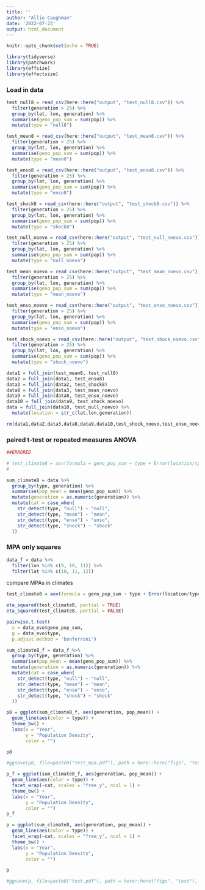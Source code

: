 ```yaml
---
title: ''
author: "Allie Caughman"
date: '2022-07-23'
output: html_document
---
```


```r
knitr::opts_chunk$set(echo = TRUE)

library(tidyverse)
library(patchwork)
library(effsize)
library(effectsize)
```

### Load in data

```r
test_null8 = read_csv(here::here("output", "test_null8.csv")) %>% 
  filter(generation > 25) %>% 
  group_by(lat, lon, generation) %>% 
  summarise(geno_pop_sum = sum(pop)) %>% 
  mutate(type = "null8")

test_mean8 = read_csv(here::here("output", "test_mean8.csv")) %>% 
  filter(generation > 25) %>% 
  group_by(lat, lon, generation) %>% 
  summarise(geno_pop_sum = sum(pop)) %>% 
  mutate(type = "mean8")

test_enso8 = read_csv(here::here("output", "test_enso8.csv")) %>% 
  filter(generation > 25) %>% 
  group_by(lat, lon, generation) %>% 
  summarise(geno_pop_sum = sum(pop)) %>% 
  mutate(type = "enso8")

test_shock8 = read_csv(here::here("output", "test_shock8.csv")) %>% 
  filter(generation > 25) %>% 
  group_by(lat, lon, generation) %>% 
  summarise(geno_pop_sum = sum(pop)) %>% 
  mutate(type = "shock8") 

test_null_noevo = read_csv(here::here("output", "test_null_noevo.csv")) %>% 
  filter(generation > 25) %>% 
  group_by(lat, lon, generation) %>% 
  summarise(geno_pop_sum = sum(pop)) %>% 
  mutate(type = "null_noevo")

test_mean_noevo = read_csv(here::here("output", "test_mean_noevo.csv")) %>% 
  filter(generation > 25) %>% 
  group_by(lat, lon, generation) %>% 
  summarise(geno_pop_sum = sum(pop)) %>% 
  mutate(type = "mean_noevo")

test_enso_noevo = read_csv(here::here("output", "test_enso_noevo.csv")) %>% 
  filter(generation > 25) %>% 
  group_by(lat, lon, generation) %>% 
  summarise(geno_pop_sum = sum(pop)) %>% 
  mutate(type = "enso_noevo")

test_shock_noevo = read_csv(here::here("output", "test_shock_noevo.csv")) %>% 
  filter(generation > 25) %>% 
  group_by(lat, lon, generation) %>% 
  summarise(geno_pop_sum = sum(pop)) %>% 
  mutate(type = "shock_noevo")

data1 = full_join(test_mean8, test_null8)
data2 = full_join(data1, test_enso8)
data3 = full_join(data2, test_shock8)
data8 = full_join(data3, test_mean_noevo)
data9 = full_join(data8, test_enso_noevo)
data10 = full_join(data9, test_shock_noevo)
data = full_join(data10, test_null_noevo) %>%
  mutate(location = str_c(lat,lon,generation))

rm(data1,data2,data3,data8,data9,data10,test_shock_noevo,test_enso_noevo,test_mean_noevo,test_null_noevo,test_null8,test_mean8,test_enso8,test_shock8)

```

### paired t-test or repeated measures ANOVA 

```r
##ERRORED

# test_climate8 = aov(formula = geno_pop_sum ~ type + Error(location/type), data = data)
# 

sum_climate8 = data %>% 
  group_by(type, generation) %>% 
  summarise(pop_mean = mean(geno_pop_sum)) %>%
  mutate(generation = as.numeric(generation)) %>% 
  mutate(cat = case_when(
    str_detect(type, "null") ~ "null",
    str_detect(type, "mean") ~ "mean",
    str_detect(type, "enso") ~ "enso",
    str_detect(type, "shock") ~ "shock"
  ))

```

### MPA only squares

```r
data_f = data %>% 
  filter(lon %in% c(9, 10, 11)) %>% 
  filter(lat %in% c(10, 11, 12))
```

compare MPAs in climates

```r
test_climate8 = aov(formula = geno_pop_sum ~ type + Error(location/type), data = data_f)

eta_squared(test_climate8, partial = TRUE)
eta_squared(test_climate8, partial = FALSE)

pairwise.t.test(
  x = data_evo$geno_pop_sum,
  g = data_evo$type,
  p.adjust.method = 'bonferroni')
```

```r
sum_climate8_f = data_f %>% 
  group_by(type, generation) %>% 
  summarise(pop_mean = mean(geno_pop_sum)) %>%
  mutate(generation = as.numeric(generation)) %>% 
  mutate(cat = case_when(
    str_detect(type, "null") ~ "null",
    str_detect(type, "mean") ~ "mean",
    str_detect(type, "enso") ~ "enso",
    str_detect(type, "shock") ~ "shock"
  ))
```

```r
p8 = ggplot(sum_climate8_f, aes(generation, pop_mean)) +
  geom_line(aes(color = type)) +
  theme_bw() +
  labs(x = "Year", 
       y = "Population Density", 
       color = "")

p8

#ggsave(p8, file=paste0("test_mpa.pdf"), path = here::here("figs", "test"), height = 8, width = 8)

p_f = ggplot(sum_climate8_f, aes(generation, pop_mean)) +
  geom_line(aes(color = type)) +
  facet_wrap(~cat, scales = "free_y", ncol = 1) +
  theme_bw() +
  labs(x = "Year", 
       y = "Population Density", 
       color = "")
p_f
```

```r
p = ggplot(sum_climate8, aes(generation, pop_mean)) +
  geom_line(aes(color = type)) +
  facet_wrap(~cat, scales = "free_y", ncol = 1) +
  theme_bw() +
  labs(x = "Year", 
       y = "Population Density", 
       color = "")

p

#ggsave(p, file=paste0("test.pdf"), path = here::here("figs", "test"), height = 11, width = 8)
```

